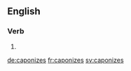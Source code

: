 ==English==

===Verb===
{{head|en|verb form}}

# {{en-third-person singular of|caponize}}

[[de:caponizes]]
[[fr:caponizes]]
[[sv:caponizes]]